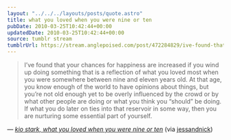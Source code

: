 ```yaml
---
layout: "../../../layouts/posts/quote.astro"
title: what you loved when you were nine or ten
pubDate: 2010-03-25T10:42:44+00:00
updatedDate: 2010-03-25T10:42:44+00:00
source: tumblr stream
tumblrUrl: https://stream.anglepoised.com/post/472284829/ive-found-that-your-chances-for-happiness-are
---
```


> I’ve found that your chances for happiness are increased if you wind up doing something that is a reflection of what you loved most when you were somewhere between nine and eleven years old. At that age, you know enough of the world to have opinions about things, but you’re not old enough yet to be overly influenced by the crowd or by what other people are doing or what you think you “should” be doing. If what you do later on ties into that reservoir in some way, then you are nurturing some essential part of yourself.

— <cite>[kio stark, _what you loved when you were nine or ten_](https://fencedlot.wordpress.com/2010/03/24/what-you-loved-when-you-were-nine-or-ten/)</cite> (via <a href="http://tumblr.nickandjess.co.uk/">jessandnick</a>)
